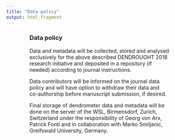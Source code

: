 ```yaml
---
title: "Data policy"
output: html_fragment
---
```


<div style="width: 75%; margin: auto;">

<h3> Data policy </h3>
<p>
Data and metadata will be collected, stored and analysed exclusively for the above described DENDROUGHT 2018 research initiative and deposited in a repository (if needed) according to journal instructions.  
</p>

<p>
Data contributors will be informed on the journal data policy and will have option to withdraw their data and co-authorship before manuscript submission, if desired. 
</p>

<p>
Final storage of dendrometer data and metadata will be done on the server of the WSL, Birmensdorf, Zurich, Switzerland under the responsibility of Georg von Arx, Patrick Fonti and in collaboration with Marko Smiljanic, Greifswald University, Germany.
</p>

</div>